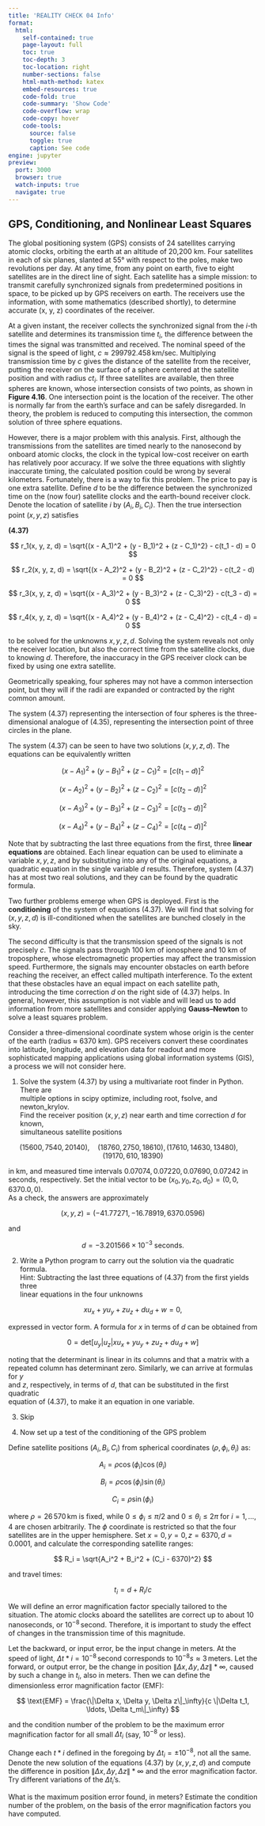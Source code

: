 ```yaml
---
title: 'REALITY CHECK 04 Info'
format:
  html:
    self-contained: true
    page-layout: full
    toc: true
    toc-depth: 3
    toc-location: right
    number-sections: false
    html-math-method: katex
    embed-resources: true
    code-fold: true
    code-summary: 'Show Code'
    code-overflow: wrap
    code-copy: hover
    code-tools:
      source: false
      toggle: true
      caption: See code
engine: jupyter
preview:
  port: 3000
  browser: true
  watch-inputs: true
  navigate: true
---
```


## GPS, Conditioning, and Nonlinear Least Squares

The global positioning system (GPS) consists of 24 satellites carrying atomic clocks, orbiting the earth at an altitude of 20,200 km. Four satellites in each of six planes, slanted at 55° with respect to the poles, make two revolutions per day. At any time, from any point on earth, five to eight satellites are in the direct line of sight. Each satellite has a simple mission: to transmit carefully synchronized signals from predetermined positions in space, to be picked up by GPS receivers on earth. The receivers use the information, with some mathematics (described shortly), to determine accurate (x, y, z) coordinates of the receiver.

At a given instant, the receiver collects the synchronized signal from the _i_-th satellite and determines its transmission time $t_i$, the difference between the times the signal was transmitted and received. The nominal speed of the signal is the speed of light, $c ≈ 299792.458 \, \text{km/sec}$. Multiplying transmission time by $c$ gives the distance of the satellite from the receiver, putting the receiver on the surface of a sphere centered at the satellite position and with radius $ct_i$. If three satellites are available, then three spheres are known, whose intersection consists of two points, as shown in **Figure 4.16**. One intersection point is the location of the receiver. The other is normally far from the earth’s surface and can be safely disregarded. In theory, the problem is reduced to computing this intersection, the common solution of three sphere equations.

However, there is a major problem with this analysis. First, although the transmissions from the satellites are timed nearly to the nanosecond by onboard atomic clocks, the clock in the typical low-cost receiver on earth has relatively poor accuracy. If we solve the three equations with slightly inaccurate timing, the calculated position could be wrong by several kilometers. Fortunately, there is a way to fix this problem. The price to pay is one extra satellite. Define $d$ to be the difference between the synchronized time on the (now four) satellite clocks and the earth-bound receiver clock. Denote the location of satellite $i$ by $(A_i, B_i, C_i)$. Then the true intersection point $(x, y, z)$ satisfies

**(4.37)**

$$
r_1(x, y, z, d) = \sqrt{(x - A_1)^2 + (y - B_1)^2 + (z - C_1)^2} - c(t_1 - d) = 0
$$

$$
r_2(x, y, z, d) = \sqrt{(x - A_2)^2 + (y - B_2)^2 + (z - C_2)^2} - c(t_2 - d) = 0
$$

$$
r_3(x, y, z, d) = \sqrt{(x - A_3)^2 + (y - B_3)^2 + (z - C_3)^2} - c(t_3 - d) = 0
$$

$$
r_4(x, y, z, d) = \sqrt{(x - A_4)^2 + (y - B_4)^2 + (z - C_4)^2} - c(t_4 - d) = 0
$$

to be solved for the unknowns $x, y, z, d$. Solving the system reveals not only the receiver location, but also the correct time from the satellite clocks, due to knowing $d$. Therefore, the inaccuracy in the GPS receiver clock can be fixed by using one extra satellite.

Geometrically speaking, four spheres may not have a common intersection point, but they will if the radii are expanded or contracted by the right common amount.

The system (4.37) representing the intersection of four spheres is the three-dimensional analogue of (4.35), representing the intersection point of three circles in the plane.

The system (4.37) can be seen to have two solutions $(x, y, z, d)$. The equations can be equivalently written

$$
(x - A_1)^2 + (y - B_1)^2 + (z - C_1)^2 = [c(t_1 - d)]^2
$$

$$
(x - A_2)^2 + (y - B_2)^2 + (z - C_2)^2 = [c(t_2 - d)]^2
$$

$$
(x - A_3)^2 + (y - B_3)^2 + (z - C_3)^2 = [c(t_3 - d)]^2
$$

$$
(x - A_4)^2 + (y - B_4)^2 + (z - C_4)^2 = [c(t_4 - d)]^2
$$

Note that by subtracting the last three equations from the first, three **linear equations** are obtained. Each linear equation can be used to eliminate a variable $x, y, z$, and by substituting into any of the original equations, a quadratic equation in the single variable $d$ results. Therefore, system (4.37) has at most two real solutions, and they can be found by the quadratic formula.

Two further problems emerge when GPS is deployed. First is the **conditioning** of the system of equations (4.37). We will find that solving for $(x, y, z, d)$ is ill-conditioned when the satellites are bunched closely in the sky.

The second difficulty is that the transmission speed of the signals is not precisely $c$. The signals pass through 100 km of ionosphere and 10 km of troposphere, whose electromagnetic properties may affect the transmission speed. Furthermore, the signals may encounter obstacles on earth before reaching the receiver, an effect called multipath interference. To the extent that these obstacles have an equal impact on each satellite path, introducing the time correction $d$ on the right side of (4.37) helps. In general, however, this assumption is not viable and will lead us to add information from more satellites and consider applying **Gauss–Newton** to solve a least squares problem.

Consider a three-dimensional coordinate system whose origin is the center of the earth (radius ≈ 6370 km). GPS receivers convert these coordinates into latitude, longitude, and elevation data for readout and more sophisticated mapping applications using global information systems (GIS), a process we will not consider here.

1. Solve the system (4.37) by using a multivariate root finder in Python. There are  
   multiple options in scipy optimize, including root, fsolve, and newton_krylov.  
   Find the receiver position $(x, y, z)$ near earth and time correction $d$ for known,  
   simultaneous satellite positions

$$
(15 600, 7540, 20 140), \quad (18 760, 2750, 18 610),
(17 610, 14 630, 13 480), \quad (19 170, 610, 18 390)
$$

in km, and measured time intervals $0.07074, 0.07220, 0.07690, 0.07242$ in  
seconds, respectively. Set the initial vector to be $(x_0, y_0, z_0, d_0) = (0, 0, 6370.0, 0)$.  
As a check, the answers are approximately

$$
(x, y, z) = (-41.77271, -16.78919, 6370.0596)
$$

and

$$
d = -3.201566 \times 10^{-3} \text{ seconds}.
$$

2. Write a Python program to carry out the solution via the quadratic formula.  
   Hint: Subtracting the last three equations of (4.37) from the first yields three  
   linear equations in the four unknowns

$$
x u_x + y u_y + z u_z + d u_d + w = 0,
$$

expressed in vector form. A formula for $x$ in terms of $d$ can be obtained from

$$
0 = \text{det}[u_y | u_z | x u_x + y u_y + z u_z + d u_d + w]
$$

noting that the determinant is linear in its columns and that a matrix with a  
repeated column has determinant zero. Similarly, we can arrive at formulas for $y$  
and $z$, respectively, in terms of $d$, that can be substituted in the first quadratic  
equation of (4.37), to make it an equation in one variable.

3. Skip

4. Now set up a test of the conditioning of the GPS problem

Define satellite positions $(A_i, B_i, C_i)$ from spherical coordinates $(\rho, \phi_i, \theta_i)$ as:

$$
A_i = \rho \cos(\phi_i) \cos(\theta_i)
$$

$$
B_i = \rho \cos(\phi_i) \sin(\theta_i)
$$

$$
C_i = \rho \sin(\phi_i)
$$

where $\rho = 26 \, 570 \, \text{km}$ is fixed, while $0 \leq \phi_i \leq \pi / 2$ and $0 \leq \theta_i \leq 2 \pi$ for $i = 1, \ldots, 4$ are chosen arbitrarily. The $\phi$ coordinate is restricted so that the four satellites are in the upper hemisphere. Set $x = 0, y = 0, z = 6370, d = 0.0001$, and calculate the corresponding satellite ranges:

$$
R_i = \sqrt{A_i^2 + B_i^2 + (C_i - 6370)^2}
$$

and travel times:

$$
t_i = d + R_i / c
$$

We will define an error magnification factor specially tailored to the situation. The atomic clocks aboard the satellites are correct up to about 10 nanoseconds, or $10^{-8} \, \text{second}$. Therefore, it is important to study the effect of changes in the transmission time of this magnitude.

Let the backward, or input error, be the input change in meters. At the speed of light, $\Delta t*i = 10^{-8} \, \text{second}$ corresponds to $10^{-8} s \approx 3 \, \text{meters}$. Let the forward, or output error, be the change in position $\|\Delta x, \Delta y, \Delta z\|*\infty$, caused by such a change in $t_i$, also in meters. Then we can define the dimensionless error magnification factor (EMF):

$$
\text{EMF} = \frac{\|\Delta x, \Delta y, \Delta z\|_\infty}{c \|\Delta t_1, \ldots, \Delta t_m\|_\infty}
$$

and the condition number of the problem to be the maximum error magnification factor for all small $\Delta t_i$ (say, $10^{-8}$ or less).

Change each $t*i$ defined in the foregoing by $\Delta t_i = \pm 10^{-8}$, not all the same. Denote the new solution of the equations (4.37) by $(x, y, z, d)$ and compute the difference in position $\|\Delta x, \Delta y, \Delta z\|*\infty$ and the error magnification factor. Try different variations of the $\Delta t_i$'s.

What is the maximum position error found, in meters? Estimate the condition number of the problem, on the basis of the error magnification factors you have computed.
